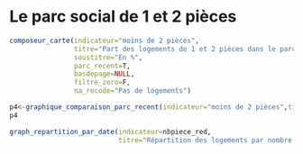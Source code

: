 # Le parc social de 1 et 2 pièces {#pieces}

```r
composeur_carte(indicateur="moins de 2 pièces",
                titre="Part des logements de 1 et 2 pièces dans le parc social au 1er janvier 2018",
                soustitre="En %",
                parc_recent=T,
                basdepage=NULL,
                filtre_zero=F,
                na_recode="Pas de logements")
```


```r
p4<-graphique_comparaison_parc_recent(indicateur="moins de 2 pièces",titre="Part des logements sociaux de 1 et 2 pièces",caption=caption)
p4
```

```r
graph_repartition_par_date(indicateur=nbpiece_red,
                           titre="Répartition des logements par nombre de pièces")
```
